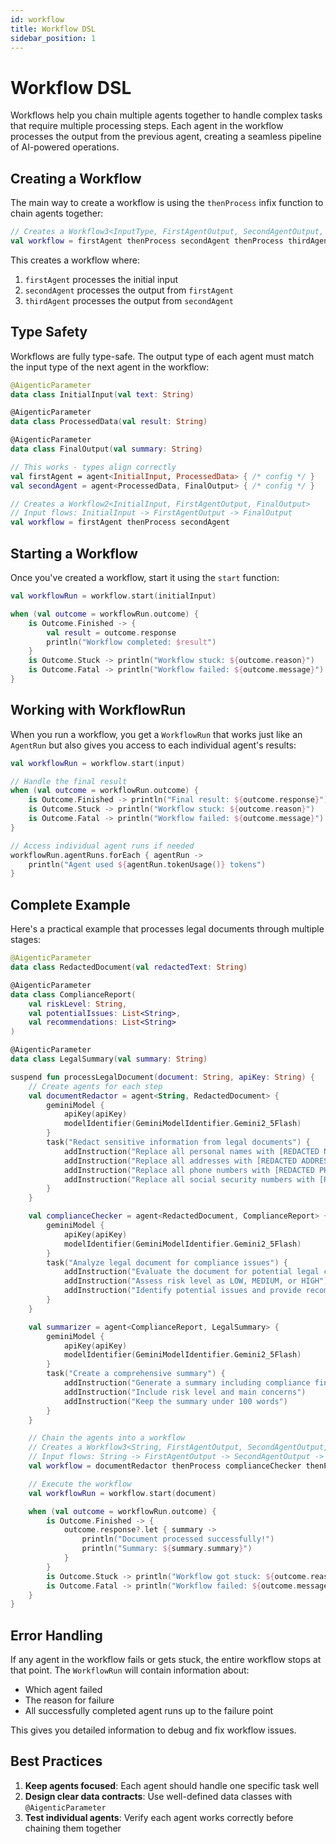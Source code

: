 ```yaml
---
id: workflow
title: Workflow DSL
sidebar_position: 1
---
```


# Workflow DSL

Workflows help you chain multiple agents together to handle complex tasks that require multiple processing steps. Each agent in the workflow processes the output from the previous agent, creating a seamless pipeline of AI-powered operations.

## Creating a Workflow

The main way to create a workflow is using the `thenProcess` infix function to chain agents together:

```kotlin
// Creates a Workflow3<InputType, FirstAgentOutput, SecondAgentOutput, OutputType>
val workflow = firstAgent thenProcess secondAgent thenProcess thirdAgent
```

This creates a workflow where:
1. `firstAgent` processes the initial input
2. `secondAgent` processes the output from `firstAgent`
3. `thirdAgent` processes the output from `secondAgent`

## Type Safety

Workflows are fully type-safe. The output type of each agent must match the input type of the next agent in the workflow:

```kotlin
@AigenticParameter
data class InitialInput(val text: String)

@AigenticParameter
data class ProcessedData(val result: String)

@AigenticParameter
data class FinalOutput(val summary: String)

// This works - types align correctly
val firstAgent = agent<InitialInput, ProcessedData> { /* config */ }
val secondAgent = agent<ProcessedData, FinalOutput> { /* config */ }

// Creates a Workflow2<InitialInput, FirstAgentOutput, FinalOutput>
// Input flows: InitialInput -> FirstAgentOutput -> FinalOutput
val workflow = firstAgent thenProcess secondAgent
```

## Starting a Workflow

Once you've created a workflow, start it using the `start` function:

```kotlin
val workflowRun = workflow.start(initialInput)

when (val outcome = workflowRun.outcome) {
    is Outcome.Finished -> {
        val result = outcome.response
        println("Workflow completed: $result")
    }
    is Outcome.Stuck -> println("Workflow stuck: ${outcome.reason}")
    is Outcome.Fatal -> println("Workflow failed: ${outcome.message}")
}
```

## Working with WorkflowRun

When you run a workflow, you get a `WorkflowRun` that works just like an `AgentRun` but also gives you access to each individual agent's results:

```kotlin
val workflowRun = workflow.start(input)

// Handle the final result
when (val outcome = workflowRun.outcome) {
    is Outcome.Finished -> println("Final result: ${outcome.response}")
    is Outcome.Stuck -> println("Workflow stuck: ${outcome.reason}")
    is Outcome.Fatal -> println("Workflow failed: ${outcome.message}")
}

// Access individual agent runs if needed
workflowRun.agentRuns.forEach { agentRun ->
    println("Agent used ${agentRun.tokenUsage()} tokens")
}
```

## Complete Example

Here's a practical example that processes legal documents through multiple stages:

```kotlin
@AigenticParameter
data class RedactedDocument(val redactedText: String)

@AigenticParameter
data class ComplianceReport(
    val riskLevel: String,
    val potentialIssues: List<String>,
    val recommendations: List<String>
)

@AigenticParameter
data class LegalSummary(val summary: String)

suspend fun processLegalDocument(document: String, apiKey: String) {
    // Create agents for each step
    val documentRedactor = agent<String, RedactedDocument> {
        geminiModel {
            apiKey(apiKey)
            modelIdentifier(GeminiModelIdentifier.Gemini2_5Flash)
        }
        task("Redact sensitive information from legal documents") {
            addInstruction("Replace all personal names with [REDACTED NAME]")
            addInstruction("Replace all addresses with [REDACTED ADDRESS]")
            addInstruction("Replace all phone numbers with [REDACTED PHONE]")
            addInstruction("Replace all social security numbers with [REDACTED SSN]")
        }
    }

    val complianceChecker = agent<RedactedDocument, ComplianceReport> {
        geminiModel {
            apiKey(apiKey)
            modelIdentifier(GeminiModelIdentifier.Gemini2_5Flash)
        }
        task("Analyze legal document for compliance issues") {
            addInstruction("Evaluate the document for potential legal compliance issues")
            addInstruction("Assess risk level as LOW, MEDIUM, or HIGH")
            addInstruction("Identify potential issues and provide recommendations")
        }
    }

    val summarizer = agent<ComplianceReport, LegalSummary> {
        geminiModel {
            apiKey(apiKey)
            modelIdentifier(GeminiModelIdentifier.Gemini2_5Flash)
        }
        task("Create a comprehensive summary") {
            addInstruction("Generate a summary including compliance findings")
            addInstruction("Include risk level and main concerns")
            addInstruction("Keep the summary under 100 words")
        }
    }

    // Chain the agents into a workflow
    // Creates a Workflow3<String, FirstAgentOutput, SecondAgentOutput, LegalSummary>
    // Input flows: String -> FirstAgentOutput -> SecondAgentOutput -> LegalSummary
    val workflow = documentRedactor thenProcess complianceChecker thenProcess summarizer

    // Execute the workflow
    val workflowRun = workflow.start(document)

    when (val outcome = workflowRun.outcome) {
        is Outcome.Finished -> {
            outcome.response?.let { summary ->
                println("Document processed successfully!")
                println("Summary: ${summary.summary}")
            }
        }
        is Outcome.Stuck -> println("Workflow got stuck: ${outcome.reason}")
        is Outcome.Fatal -> println("Workflow failed: ${outcome.message}")
    }
}
```

## Error Handling

If any agent in the workflow fails or gets stuck, the entire workflow stops at that point. The `WorkflowRun` will contain information about:
- Which agent failed
- The reason for failure
- All successfully completed agent runs up to the failure point

This gives you detailed information to debug and fix workflow issues.

## Best Practices

1. **Keep agents focused**: Each agent should handle one specific task well
2. **Design clear data contracts**: Use well-defined data classes with `@AigenticParameter`
3. **Test individual agents**: Verify each agent works correctly before chaining them together
